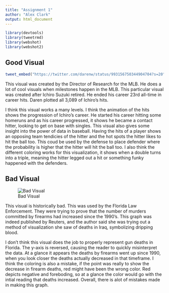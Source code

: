 ```yaml
---
title: "Assignment 1"
author: "Alex Clark"
output: html_document
---
```

```r
library(devtools)
library(tweetrmd)
library(webshot)
library(webshot2)
```

## Good Visual

```r
tweet_embed("https://twitter.com/darenw/status/993156750344904704?s=20")
```

This visual was created by the Director of Research for the MLB. He does a lot of cool visuals when milestones happen in the MLB. This particular visual was created after Ichiro Suzuki retired. He ended his career 23rd all-time in career hits. Daren plotted all 3,089 of Ichiro's hits. 

I think this visual works a many levels. I think the animation of the hits shows the progression of Ichiro's career. He started his career hitting some homeruns and as his career progressed, it shows he became a contact hitter, looking to get on base with singles. This visual also gives some insight into the power of data in baseball. Having the hits of a player shows an opposing team tendicies of the hitter and the hot spots the hitter likes to hit the ball too. This coud be used by the defense to place defender where the probability is higher that the hitter will hit the ball too. I also think the different coloring works for this visualization, it shows when a double turns into a triple, meaning the hitter legged out a hit or something funky happened with the defenders. 


## Bad Visual

![Bad Visual](/Users/aclark/Documents/GitHub/GDAT515/aclark-participation/participation/bad_viz.jpg)

This visual is historically bad. This was used by the Florida Law Enforcement. They were trying to prove that the number of murders committed by firearms had increased since the 1990's. This graph was indeed published by Reuters, and the author said she was trying out a method of visualization she saw of deaths in Iraq, symbolizing dripping blood.

I don't think this visual does the job to properly represent gun deaths in Florida. The y-axis is reversed, causing the reader to quickly misinterpret the data. At a glance it appears the deaths by firearms went up since 1990, when you look closer the deaths actually decreased in that timeframe. I think the coloring is also a mistake, if the point was really to show the decrease in firearm deaths, red might have been the wrong color. Red depicts negative and foreboding, so at a glance the color would go with the intial reading that deaths increased. Overall, there is alot of mistakes made in making this graph.

